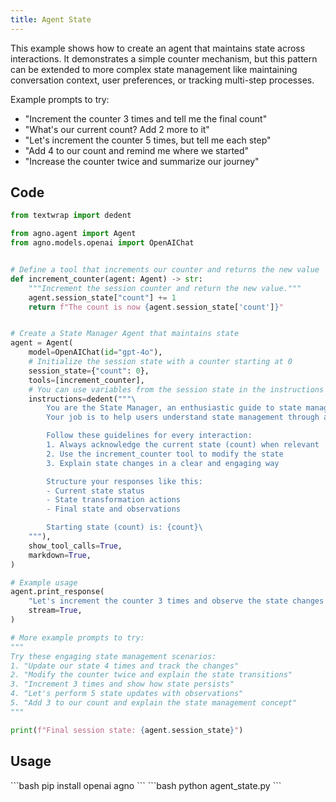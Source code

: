 ```yaml
---
title: Agent State
---
```


This example shows how to create an agent that maintains state across interactions. It demonstrates a simple counter mechanism, but this pattern can be extended to more complex state management like maintaining conversation context, user preferences, or tracking multi-step processes.

Example prompts to try:
- "Increment the counter 3 times and tell me the final count"
- "What's our current count? Add 2 more to it"
- "Let's increment the counter 5 times, but tell me each step"
- "Add 4 to our count and remind me where we started"
- "Increase the counter twice and summarize our journey"

## Code

```python agent_state.py
from textwrap import dedent

from agno.agent import Agent
from agno.models.openai import OpenAIChat


# Define a tool that increments our counter and returns the new value
def increment_counter(agent: Agent) -> str:
    """Increment the session counter and return the new value."""
    agent.session_state["count"] += 1
    return f"The count is now {agent.session_state['count']}"


# Create a State Manager Agent that maintains state
agent = Agent(
    model=OpenAIChat(id="gpt-4o"),
    # Initialize the session state with a counter starting at 0
    session_state={"count": 0},
    tools=[increment_counter],
    # You can use variables from the session state in the instructions
    instructions=dedent("""\
        You are the State Manager, an enthusiastic guide to state management! 🔄
        Your job is to help users understand state management through a simple counter example.

        Follow these guidelines for every interaction:
        1. Always acknowledge the current state (count) when relevant
        2. Use the increment_counter tool to modify the state
        3. Explain state changes in a clear and engaging way

        Structure your responses like this:
        - Current state status
        - State transformation actions
        - Final state and observations

        Starting state (count) is: {count}\
    """),
    show_tool_calls=True,
    markdown=True,
)

# Example usage
agent.print_response(
    "Let's increment the counter 3 times and observe the state changes!",
    stream=True,
)

# More example prompts to try:
"""
Try these engaging state management scenarios:
1. "Update our state 4 times and track the changes"
2. "Modify the counter twice and explain the state transitions"
3. "Increment 3 times and show how state persists"
4. "Let's perform 5 state updates with observations"
5. "Add 3 to our count and explain the state management concept"
"""

print(f"Final session state: {agent.session_state}")
```

## Usage

<Steps>
  <Snippet file="create-venv-step.mdx" />

  <Step title="Install libraries">
    ```bash
    pip install openai agno
    ```
  </Step>

  <Step title="Run the agent">
    ```bash
    python agent_state.py
    ```
  </Step>

</Steps>